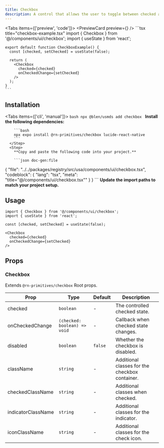 ```yaml
---
title: Checkbox
description: A control that allows the user to toggle between checked and not checked.
---
```



<Tabs items={['preview', 'code']}>
  <Tab value="preview">
    <PreviewCard preview={<CheckboxPreview />} />
  </Tab>
  <Tab value="code">
    ```tsx title="checkbox-example.tsx"
    import { Checkbox } from '@/components/ui/checkbox';
    import { useState } from 'react';

    export default function CheckboxExample() {
      const [checked, setChecked] = useState(false);

      return (
        <Checkbox
          checked={checked}
          onCheckedChange={setChecked}
        />
      );
    }
    ```
  </Tab>
</Tabs>

## Installation

<Tabs items={['cli', 'manual']}>
  <Tab value="cli">
    ```bash
    npx @blen/usmds add checkbox
    ```
  </Tab>
  <Tab value="manual">
    <Steps>
      <Step>
        **Install the following dependencies:**

        ```bash
        npx expo install @rn-primitives/checkbox lucide-react-native
        ```
      </Step>
      <Step>
        **Copy and paste the following code into your project.**

        ```json doc-gen:file
{
  "file": "../../packages/registry/src/usa/components/ui/checkbox.tsx",
  "codeblock": {
    "lang": "tsx",
    "meta": "title=\"@/components/ui/checkbox.tsx\""
  }
}
        ```
      </Step>
      <Step>
        **Update the import paths to match your project setup.**
      </Step>
    </Steps>
  </Tab>
</Tabs>

## Usage

```tsx
import { Checkbox } from '@/components/ui/checkbox';
import { useState } from 'react';

const [checked, setChecked] = useState(false);

<Checkbox
  checked={checked}
  onCheckedChange={setChecked}
/>
```

## Props

### Checkbox

Extends `@rn-primitives/checkbox` Root props.

| Prop | Type | Default | Description |
|------|------|---------|-------------|
| checked | `boolean` | - | The controlled checked state. |
| onCheckedChange | `(checked: boolean) => void` | - | Callback when checked state changes. |
| disabled | `boolean` | `false` | Whether the checkbox is disabled. |
| className | `string` | - | Additional classes for the checkbox container. |
| checkedClassName | `string` | - | Additional classes when checked. |
| indicatorClassName | `string` | - | Additional classes for the indicator. |
| iconClassName | `string` | - | Additional classes for the check icon. |

